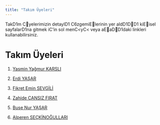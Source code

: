 ---
title: "Takım Üyeleri"
---

TakD1m Cyelerimizin detaylD1 C6zgemiElerinin yer aldD1DD1 kiEisel sayfalarD1na gitmek iC'in sol menC\<yC\< veya aEaDD1daki linkleri kullanabilirsiniz.

# Takım Üyeleri

1.  [Yasmin Yağmur KARSLI](/takim/yasmin.qmd)

2.  [Erdi YAŞAR](/takim/erdi.qmd)

3.  [Fikret Emin SEVGİLİ](/takim/fikret.qmd)

4.  [Zahide CANSIZ FIRAT](/takim/zahide.qmd)

5.  [Buse Nur YAŞAR](/takim/buse.qmd)

6.  [Alperen SEÇKİNOĞULLARI](/takim/alperen.qmd)
